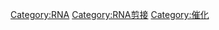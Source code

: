 {{catmore}}
{{Commons cat|Ribozymes}}
{{Commonscat|Ribozymes}}

[[Category:RNA|Category:RNA]]
[[Category:RNA剪接|Category:RNA剪接]]
[[Category:催化|Category:催化]]